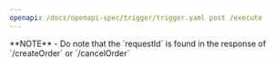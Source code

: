 ```yaml
---
openapi: /docs/openapi-spec/trigger/trigger.yaml post /execute
---
```


<Info>
**NOTE**
- Do note that the `requestId` is found in the response of `/createOrder` or `/cancelOrder`
</Info>